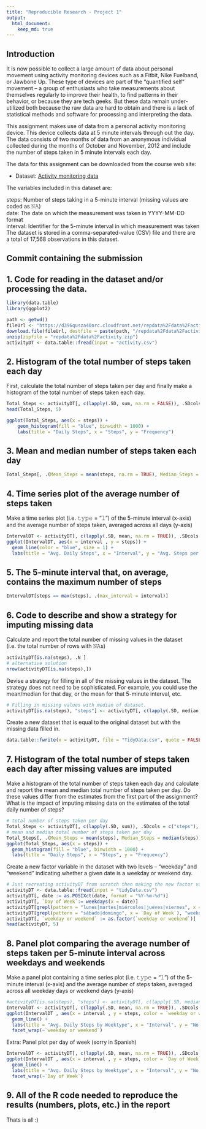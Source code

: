 ---
title: "Reproducible Research - Project 1"
output: 
  html_document:
    keep_md: true
---

## Introduction
It is now possible to collect a large amount of data about personal movement using activity monitoring devices such as a Fitbit, Nike Fuelband, or Jawbone Up. These type of devices are part of the “quantified self” movement – a group of enthusiasts who take measurements about themselves regularly to improve their health, to find patterns in their behavior, or because they are tech geeks. But these data remain under-utilized both because the raw data are hard to obtain and there is a lack of statistical methods and software for processing and interpreting the data.

This assignment makes use of data from a personal activity monitoring device. This device collects data at 5 minute intervals through out the day. The data consists of two months of data from an anonymous individual collected during the months of October and November, 2012 and include the number of steps taken in 5 minute intervals each day.

The data for this assignment can be downloaded from the course web site:

* Dataset: [Activity monitoring data](https://d396qusza40orc.cloudfront.net/repdata%2Fdata%2Factivity.zip) 

The variables included in this dataset are:

steps: Number of steps taking in a 5-minute interval (missing values are coded as 𝙽𝙰) </br>
date: The date on which the measurement was taken in YYYY-MM-DD format </br>
interval: Identifier for the 5-minute interval in which measurement was taken </br>
The dataset is stored in a comma-separated-value (CSV) file and there are a total of 17,568 observations in this dataset. 

## Commit containing the submission
## 1. Code for reading in the dataset and/or processing the data.
```{r, echo=TRUE}
library(data.table)
library(ggplot2)

path <- getwd()
fileUrl <- "https://d396qusza40orc.cloudfront.net/repdata%2Fdata%2Factivity.zip"
download.file(fileUrl, destfile = paste(path, "/repdata%2Fdata%2Factivity.zip", sep = "/"))
unzip(zipfile = "repdata%2Fdata%2Factivity.zip")
activityDT <- data.table::fread(input = "activity.csv")
```

## 2. Histogram of the total number of steps taken each day

First, calculate the total number of steps taken per day and finally make a histogram of the total number of steps taken each day. 

```{r, echo=TRUE}
Total_Steps <- activityDT[, c(lapply(.SD, sum, na.rm = FALSE)), .SDcols = c("steps"), by = .(date)] 
head(Total_Steps, 5)

ggplot(Total_Steps, aes(x = steps)) +
    geom_histogram(fill = "blue", binwidth = 1000) +
    labs(title = "Daily Steps", x = "Steps", y = "Frequency")
```

## 3. Mean and median number of steps taken each day

```{r, echo=TRUE}
Total_Steps[, .(Mean_Steps = mean(steps, na.rm = TRUE), Median_Steps = median(steps, na.rm = TRUE))]
```

## 4. Time series plot of the average number of steps taken
Make a time series plot (i.e. 𝚝𝚢𝚙𝚎 = "𝚕") of the 5-minute interval (x-axis) and the average number of steps taken, averaged across all days (y-axis)

```{r, echo=TRUE}
IntervalDT <- activityDT[, c(lapply(.SD, mean, na.rm = TRUE)), .SDcols = c("steps"), by = .(interval)] 
ggplot(IntervalDT, aes(x = interval , y = steps)) + 
  geom_line(color = "blue", size = 1) + 
  labs(title = "Avg. Daily Steps", x = "Interval", y = "Avg. Steps per day")
```

## 5. The 5-minute interval that, on average, contains the maximum number of steps

```{r, echo=TRUE}
IntervalDT[steps == max(steps), .(max_interval = interval)]
```

## 6. Code to describe and show a strategy for imputing missing data
Calculate and report the total number of missing values in the dataset (i.e. the total number of rows with 𝙽𝙰s)

```{r, echo=TRUE}
activityDT[is.na(steps), .N ]
# alternative solution
nrow(activityDT[is.na(steps),])
```

Devise a strategy for filling in all of the missing values in the dataset. The strategy does not need to be sophisticated. For example, you could use the mean/median for that day, or the mean for that 5-minute interval, etc.

```{r, echo=TRUE}
# Filling in missing values with median of dataset. 
activityDT[is.na(steps), "steps"] <- activityDT[, c(lapply(.SD, median, na.rm = TRUE)), .SDcols = c("steps")]
```

Create a new dataset that is equal to the original dataset but with the missing data filled in.

```{r, echo=TRUE}
data.table::fwrite(x = activityDT, file = "TidyData.csv", quote = FALSE)
```


## 7. Histogram of the total number of steps taken each day after missing values are imputed

Make a histogram of the total number of steps taken each day and calculate and report the mean and median total number of steps taken per day. Do these values differ from the estimates from the first part of the assignment? What is the impact of imputing missing data on the estimates of the total daily number of steps?

```{r, echo=TRUE}
# total number of steps taken per day
Total_Steps <- activityDT[, c(lapply(.SD, sum)), .SDcols = c("steps"), by = .(date)] 
# mean and median total number of steps taken per day
Total_Steps[, .(Mean_Steps = mean(steps), Median_Steps = median(steps))]
ggplot(Total_Steps, aes(x = steps)) + 
  geom_histogram(fill = "blue", binwidth = 1000) + 
  labs(title = "Daily Steps", x = "Steps", y = "Frequency")
```

Create a new factor variable in the dataset with two levels – “weekday” and “weekend” indicating whether a given date is a weekday or weekend day.

```{r, echo=TRUE}
# Just recreating activityDT from scratch then making the new factor variable. (No need to, just want to be clear on what the entire process is.) 
activityDT <- data.table::fread(input = "tidyData.csv")
activityDT[, date := as.POSIXct(date, format = "%Y-%m-%d")]
activityDT[, `Day of Week`:= weekdays(x = date)]
activityDT[grepl(pattern = "lunes|martes|miércoles|jueves|viernes", x = `Day of Week`), "weekday or weekend"] <- "weekday"
activityDT[grepl(pattern = "sábado|domingo", x = `Day of Week`), "weekday or weekend"] <- "weekend"
activityDT[, `weekday or weekend` := as.factor(`weekday or weekend`)]
head(activityDT, 5)
```

## 8. Panel plot comparing the average number of steps taken per 5-minute interval across weekdays and weekends
Make a panel plot containing a time series plot (i.e. 𝚝𝚢𝚙𝚎 = "𝚕") of the 5-minute interval (x-axis) and the average number of steps taken, averaged across all weekday days or weekend days (y-axis)

```{r, echo=TRUE}
#activityDT[is.na(steps), "steps"] <- activityDT[, c(lapply(.SD, median, na.rm = TRUE)), .SDcols = c("steps")]
IntervalDT <- activityDT[, c(lapply(.SD, mean, na.rm = TRUE)), .SDcols = c("steps"), by = .(interval, `weekday or weekend`)] 
ggplot(IntervalDT , aes(x = interval , y = steps, color = `weekday or weekend`)) + 
  geom_line() + 
  labs(title = "Avg. Daily Steps by Weektype", x = "Interval", y = "No. of Steps") + 
  facet_wrap(~`weekday or weekend`)
```

Extra: Panel plot per day of week (sorry in Spanish)

```{r, echo=TRUE}
IntervalDT <- activityDT[, c(lapply(.SD, mean, na.rm = TRUE)), .SDcols = c("steps"), by = .(interval, `Day of Week`)] 
ggplot(IntervalDT , aes(x = interval , y = steps, color = `Day of Week`)) + 
  geom_line() + 
  labs(title = "Avg. Daily Steps by Weektype", x = "Interval", y = "No. of Steps") + 
  facet_wrap(~`Day of Week`)
```


## 9. All of the R code needed to reproduce the results (numbers, plots, etc.) in the report
Thats is all :)
